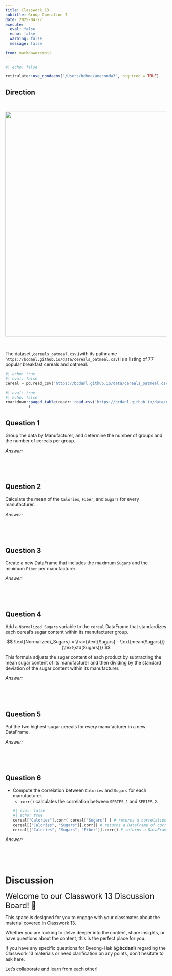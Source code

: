 ```yaml
---
title: Classwork 13
subtitle: Group Operation I
date: 2025-04-27
execute: 
  eval: false
  echo: false
  warning: false
  message: false
  
from: markdown+emoji
---
```


```r
#| echo: false

reticulate::use_condaenv("/Users/bchoe/anaconda3", required = TRUE)
```



## Direction

<br>

<p align="center">
  <img src="https://bcdanl.github.io/lec_figs/cereals.png" width="700px">
</p>

<br>

The dataset ,`cereals_oatmeal.csv`,(with its pathname `https://bcdanl.github.io/data/cereals_oatmeal.csv`) is a listing of 77 popular breakfast cereals and oatmeal.


```python
#| echo: true
#| eval: false
cereal = pd.read_csv('https://bcdanl.github.io/data/cereals_oatmeal.csv')
```


```r
#| eval: true
#| echo: false
rmarkdown::paged_table(readr::read_csv('https://bcdanl.github.io/data/cereals_oatmeal.csv')
          )
```


## Question 1
Group the data by Manufacturer, and determine the number of groups and the number of cereals per group.

*Answer:*
```python

```

<br><br>

## Question 2 
Calculate the mean of the `Calories`, `Fiber`, and `Sugars` for every manufacturer.

*Answer:*
```python

```

<br><br>

## Question 3 
Create a new DataFrame that includes the maximum `Sugars` and the minimum `Fiber` per manufacturer.

*Answer:*
```python

```

<br><br>


## Question 4 
Add a `Normalized_Sugars` variable to the `cereal` DataFrame that standardizes each cereal's sugar content within its manufacturer group.

$$
\text{Normalized\_Sugars} = \frac{\text{Sugars} - \text{mean(Sugars)}}{\text{std(Sugars)}}
$$

This formula adjusts the sugar content of each product by subtracting the mean sugar content of its manufacturer and then dividing by the standard deviation of the sugar content within its manufacturer.

*Answer:*
```python

```

<br><br>



## Question 5 
Put the two highest-sugar cereals for every manufacturer in a new DataFrame.

*Answer:*
```python

```

<br><br>


## Question 6
- Compute the correlation between `Calories` and `Sugars` for each manufacturer.
    - `corr()` calculates the correlation between `SERIES_1` and `SERIES_2`.
```python
#| eval: false
#| echo: true
cereal["Calories"].corr( cereal["Sugars"] ) # returns a correlation value
cereal[["Calories", "Sugars"]].corr() # returns a DataFrame of correlation matrix
cereal[["Calories", "Sugars", "Fiber"]].corr() # returns a DataFrame of correlation matrix
```

*Answer:*
```python

```


<br><br>

# Discussion


<font size = "5">Welcome to our Classwork 13 Discussion Board! 👋 </font>


This space is designed for you to engage with your classmates about the material covered in Classwork 13.

Whether you are looking to delve deeper into the content, share insights, or have questions about the content, this is the perfect place for you.

If you have any specific questions for Byeong-Hak (**@bcdanl**) regarding the Classwork 13 materials or need clarification on any points, don't hesitate to ask here. 

Let's collaborate and learn from each other!

